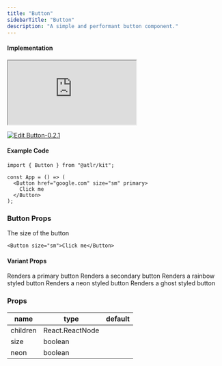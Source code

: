 ```yaml
---
title: "Button"
sidebarTitle: "Button"
description: "A simple and performant button component."
---
```


#### Implementation

<iframe
  src="https://codesandbox.io/embed/button-v0-2-1-dl8omw?autoresize=1&hidedevtools=1&hidenavigation=1&fontsize=10&view=preview&theme=light"
  style={{
    width: "100%",
    height: "300px",
    border: "2px solid #EAFF97",
    borderRadius: "12px",
    overflow: "hidden",
  }}
  title="Button-0.2.1"
  allow="accelerometer; ambient-light-sensor; camera; encrypted-media; geolocation; gyroscope; hid; microphone; midi; payment; usb; vr; xr-spatial-tracking"
  sandbox="allow-forms allow-modals allow-popups allow-presentation allow-same-origin allow-scripts"
></iframe>

[![Edit Button-0.2.1](https://codesandbox.io/static/img/play-codesandbox.svg)](https://codesandbox.io/embed/button-v0-2-1-dl8omw?autoresize=1&hidedevtools=1&hidenavigation=1&fontsize=10&view=preview&theme=light)

#### Example Code

```tsx button.tsx
import { Button } from "@atlr/kit";

const App = () => (
  <Button href="google.com" size="sm" primary>
    Click me
  </Button>
);
```

### Button Props

<ParamField path="size" type="string | 'sm' | 'md' | 'lg'">
  The size of the button

```tsx
<Button size="sm">Click me</Button>
```

</ParamField>

#### Variant Props

<ParamField path="primary" type="boolean">
  Renders a primary button
</ParamField>
<ParamField path="secondary" type="boolean">
  Renders a secondary button
</ParamField>
<ParamField path="rainbow" type="boolean">
  Renders a rainbow styled button
</ParamField>
<ParamField path="neon" type="boolean">
  Renders a neon styled button
</ParamField>
<ParamField path="ghost" type="boolean">
  Renders a ghost styled button
</ParamField>

### Props

| name     | type            | default |
| -------- | --------------- | ------- |
| children | React.ReactNode |         |
| size     | boolean         |         |
| neon     | boolean         |         |
